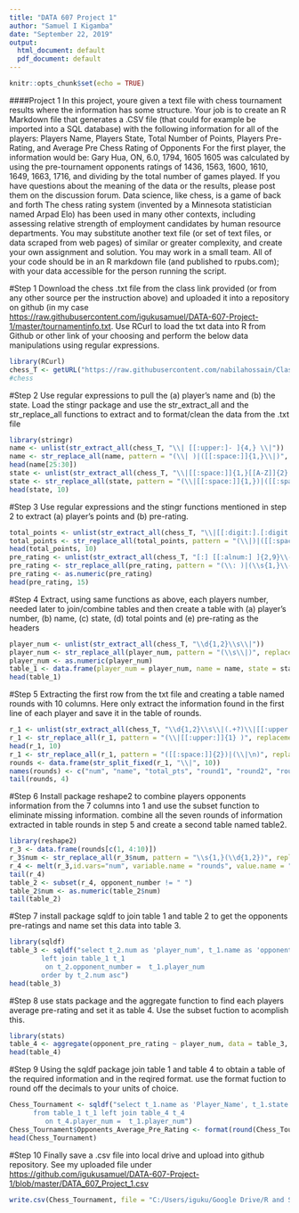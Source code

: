 ---
title: "DATA 607 Project 1"
author: "Samuel I Kigamba"
date: "September 22, 2019"
output:
  html_document: default
  pdf_document: default
---

```{r setup, include=FALSE}
knitr::opts_chunk$set(echo = TRUE)
```


####Project 1
In this project, youre given a text file with chess tournament results where the information has some structure. Your
job is to create an R Markdown file that generates a .CSV file (that could for example be imported into a SQL database)
with the following information for all of the players:
Players Name, Players State, Total Number of Points, Players Pre-Rating, and Average Pre Chess Rating of Opponents
For the first player, the information would be:
Gary Hua, ON, 6.0, 1794, 1605
1605 was calculated by using the pre-tournament opponents ratings of 1436, 1563, 1600, 1610, 1649, 1663, 1716, and
dividing by the total number of games played.
If you have questions about the meaning of the data or the results, please post them on the discussion forum. Data
science, like chess, is a game of back and forth
The chess rating system (invented by a Minnesota statistician named Arpad Elo) has been used in many other contexts,
including assessing relative strength of employment candidates by human resource departments.
You may substitute another text file (or set of text files, or data scraped from web pages) of similar or greater
complexity, and create your own assignment and solution. You may work in a small team. All of your code should be in
an R markdown file (and published to rpubs.com); with your data accessible for the person running the script.  


#Step 1
Download the chess .txt file from the class link provided (or from any other source per the instruction above) and uploaded it into a repository on github (in my case <https://raw.githubusercontent.com/igukusamuel/DATA-607-Project-1/master/tournamentinfo.txt>. Use RCurl to load the txt data into R from Github or other link of your choosing and perform the below data manipulations using regular expressions.

```{r}
library(RCurl)
chess_T <- getURL("https://raw.githubusercontent.com/nabilahossain/Class-IS607/master/Project%201/tournamentinfo.txt")
#chess
```

#Step 2
Use regular expressions to pull the (a) player's name and (b) the state. Load the stingr package and use the str_extract_all and the str_replace_all functions to extract and to format/clean the data from the .txt file

```{r}
library(stringr)
name <- unlist(str_extract_all(chess_T, "\\| [[:upper:]- ]{4,} \\|"))
name <- str_replace_all(name, pattern = "(\\| )|([[:space:]]{1,}\\|)", replacement = "")
head(name[25:30])
state <- unlist(str_extract_all(chess_T, "\\|[[:space:]]{1,}[[A-Z]]{2} \\|"))
state <- str_replace_all(state, pattern = "(\\|[[:space:]]{1,})|([[:space:]]{1,}\\|)", replacement = "")
head(state, 10)
```

#Step 3
Use regular expressions and the stingr functions mentioned in step 2 to extract (a) player's points and (b) pre-rating.

```{r}
total_points <- unlist(str_extract_all(chess_T, "\\|[[:digit:].[:digit:]]{3}[[:space:]]{1,}\\|"))
total_points <- str_replace_all(total_points, pattern = "(\\|)|([[:space:]]{1,}\\|)", replacement = "")
head(total_points, 10)
pre_rating <- unlist(str_extract_all(chess_T, "[:] [[:alnum:] ]{2,9}\\-\\>"))
pre_rating <- str_replace_all(pre_rating, pattern = "(\\: )|(\\s{1,}\\-\\>)|([O-Q]\\d{1,2})|(\\-\\>)", replacement = "")
pre_rating <- as.numeric(pre_rating)
head(pre_rating, 15)
```

#Step 4
Extract, using same functions as above, each players number, needed later to join/combine tables and then create a table with (a) player's number, (b) name, (c) state, (d) total points and (e) pre-rating as the headers

```{r}
player_num <- unlist(str_extract_all(chess_T, "\\d{1,2}\\s\\|"))
player_num <- str_replace_all(player_num, pattern = "(\\s\\|)", replacement = "")
player_num <- as.numeric(player_num)
table_1 <- data.frame(player_num = player_num, name = name, state = state, total_pts = total_points, pre_rating = pre_rating)
head(table_1)
```

#Step 5
Extracting the first row from the txt file and creating a table named rounds with 10 columns.
Here only extract the information found in the first line of each player and save it in the table of rounds.

```{r}
r_1 <- unlist(str_extract_all(chess_T, "\\d{1,2}\\s\\|(.+?)\\|[[:upper:]]{1}\\s{1,4}[[:digit:]]{0,3}\\|\n"))
r_1 <- str_replace_all(r_1, pattern = "(\\|[[:upper:]]{1} )", replacement = "\\|")
head(r_1, 10)
r_1 <- str_replace_all(r_1, pattern = "([[:space:]]{2})|(\\|\n)", replacement = "")
rounds <- data.frame(str_split_fixed(r_1, "\\|", 10))
names(rounds) <- c("num", "name", "total_pts", "round1", "round2", "round3", "round4", "round5", "round6", "round7")
tail(rounds, 4)
```

#Step 6
Install package reshape2 to combine players opponents information from the 7 columns into 1 and use the subset function to eliminate missing information.
combine all the seven rounds of information extracted in table rounds in step 5 and create a second table named table2.

```{r}
library(reshape2)
r_3 <- data.frame(rounds[c(1, 4:10)])
r_3$num <- str_replace_all(r_3$num, pattern = "\\s{1,}(\\d{1,2})", replacement = "\\1")
r_4 <- melt(r_3,id.vars="num", variable.name = "rounds", value.name = "opponent_number" )
tail(r_4)
table_2 <- subset(r_4, opponent_number != " ")
table_2$num <- as.numeric(table_2$num)
tail(table_2)
```

#Step 7
install package sqldf to join table 1 and table 2 to get the opponents pre-ratings and name set this data into table 3.

```{r}
library(sqldf)
table_3 <- sqldf("select t_2.num as 'player_num', t_1.name as 'opponent_name', t_2.rounds, t_2.opponent_number, t_1.pre_rating as 'opponent_pre_rating'   from table_2 t_2
        left join table_1 t_1
         on t_2.opponent_number =  t_1.player_num
        order by t_2.num asc")
head(table_3)
```

#Step 8
use stats package and the aggregate function to find each players average pre-rating and set it as table 4. Use the subset fuction to acomplish this.

```{r}
library(stats)
table_4 <- aggregate(opponent_pre_rating ~ player_num, data = table_3, FUN = 'mean')
head(table_4)
```

#Step 9
Using the sqldf package join table 1 and table 4 to obtain a table of the required information and in the reqired format. use the format fuction to round off the decimals to your units of choice.


```{r}
Chess_Tournament <- sqldf("select t_1.name as 'Player_Name', t_1.state as 'Player_State', t_1.total_pts as 'Total_Points', t_1.pre_rating as 'Player_Pre-Rating', t_4.opponent_pre_rating as 'Opponents_Average_Pre_Rating'
      from table_1 t_1 left join table_4 t_4
         on t_4.player_num =  t_1.player_num")
Chess_Tournament$Opponents_Average_Pre_Rating <- format(round(Chess_Tournament$Opponents_Average_Pre_Rating, 1), nsmall = 1)
head(Chess_Tournament)
```

#Step 10
Finally save a .csv file into local drive and upload into github repository.
See my uploaded file under <https://github.com/igukusamuel/DATA-607-Project-1/blob/master/DATA_607_Project_1.csv>

```{r}
write.csv(Chess_Tournament, file = "C:/Users/iguku/Google Drive/R and SQL/DATA 607 Project 1/DATA_607_Project_1.csv")
```